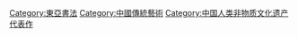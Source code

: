 [[Category:東亞書法|Category:東亞書法]]
[[Category:中國傳統藝術|Category:中國傳統藝術]]
[[Category:中国人类非物质文化遗产代表作|Category:中国人类非物质文化遗产代表作]]